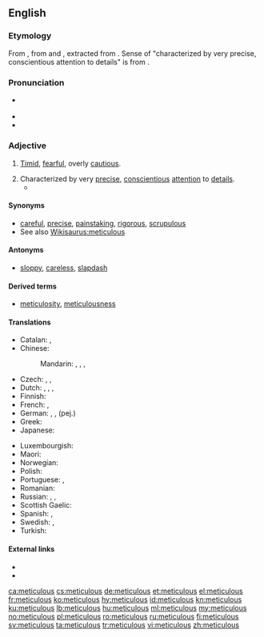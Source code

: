 ==English==

===Etymology===
From {{etyl|la|en}} {{m|la|meticulōsus||full of fear, timid, fearful, terrible, frightful}}, from {{term|metus||fear|lang=la}} and {{m|la|-culōsus}}, extracted from {{m|la|perīculōsus||perilous}}. Sense of "characterized by very precise, conscientious attention to details" is from {{etyl|fr|en}} {{term|méticuleux|lang=fr}}.

===Pronunciation===
* {{a|US}} {{IPA|/mɨˈtɪkjɨlɨs/|/mɨˈtɪkjuləs/|lang=en}}
* {{audio|en-uk-meticulous.ogg|Audio (UK)|lang=en}}
* {{rhymes|ɪkjələs|lang=en}}

===Adjective===
{{en-adj}}

# {{context|archaic|lang=en}} [[timid|Timid]], [[fearful]], overly [[cautious]].
# Characterized by very [[precise]], [[conscientious]] [[attention]] to [[detail]]s.
#* {{quote-book|year=1943|author={{w|Franklin D. Roosevelt}}|title=[[S:Roosevelt's Fireside Chat, 28 July 1943|Roosevelt's Fireside Chat, 28 July 1943]]
|passage=The '''meticulous''' care with which the operation in Sicily was planned has paid dividends. Our casualties in men, in ships and materiel have been low—in fact, far below our estimate.}}

====Synonyms====
* [[careful]], [[precise]], [[painstaking]], [[rigorous]], [[scrupulous]]
* See also [[Wikisaurus:meticulous]]

====Antonyms====
* [[sloppy]], [[careless]], [[slapdash]]

====Derived terms====
* [[meticulosity]], [[meticulousness]]

====Translations====
{{trans-top|characterized by very precise, conscientious attention to details}}
* Catalan: {{t|ca|meticulós}}, {{t|ca|minuciós}}
* Chinese:
*: Mandarin: {{t|cmn|過細|sc=Hani}}, {{t+|cmn|过细|tr=guòxì|sc=Hani}}, {{t+|cmn|細緻|sc=Hani}}, {{t+|cmn|细致|tr=xìzhì|sc=Hani}}
* Czech: {{t+|cs|pečlivý}}, {{t|cs|puntíčkářský|m}}, {{t|cs|akurátní}}
* Dutch: {{t+|nl|angstvallig}}, {{t+|nl|scrupuleus}}, {{t+|nl|meticuleus}}, {{t|nl|acribisch}}
* Finnish: {{t|fi|huolellinen}}
* French: {{t+|fr|méticuleux}}, {{t+|fr|soigneux}}
* German: {{t+|de|akribisch}}, {{t|de|peinlich genau}}, {{t+|de|pedantisch}} (pej.)
* Greek: {{t+|el|επιμελής}}
* Japanese: {{t|ja|細部まで行き届いた|tr=さいぶまでいきとどいた, saibu made ikitodoita}}
{{trans-mid}}
* Luxembourgish: {{t+|lb|akribesch}}
* Maori: {{t|mi|mārehe}}
* Norwegian: {{t|no|omhyggelig}}
* Polish: {{t|pl|drobiazgowy}}
* Portuguese: {{t+|pt|meticuloso|m}}, {{t|pt|meticulosa|f}}
* Romanian: {{t+|ro|meticulos|m|n}}
* Russian: {{t+|ru|скрупулёзный}}, {{t+|ru|дото́шный}}, {{t+|ru|педанти́чный}}
* Scottish Gaelic: {{t|gd|pongail}}
* Spanish: {{t+|es|meticuloso}}, {{t+|es|minucioso}}
* Swedish: {{t+|sv|minutiös}}, {{t+|sv|omsorgsfull}}
* Turkish: {{t+|tr|titiz}}
{{trans-bottom}}

====External links====
* {{R:Webster 1913}}
* {{R:Century 1911}}

[[ca:meticulous]]
[[cs:meticulous]]
[[de:meticulous]]
[[et:meticulous]]
[[el:meticulous]]
[[fr:meticulous]]
[[ko:meticulous]]
[[hy:meticulous]]
[[id:meticulous]]
[[kn:meticulous]]
[[ku:meticulous]]
[[lb:meticulous]]
[[hu:meticulous]]
[[ml:meticulous]]
[[my:meticulous]]
[[no:meticulous]]
[[pl:meticulous]]
[[ro:meticulous]]
[[ru:meticulous]]
[[fi:meticulous]]
[[sv:meticulous]]
[[ta:meticulous]]
[[tr:meticulous]]
[[vi:meticulous]]
[[zh:meticulous]]
